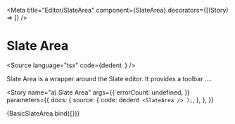 


<Meta
  title="Editor/SlateArea"
  component={SlateArea}
  decorators={[(Story) => <Story />]}
/>

# Slate Area

<Source
  language="tsx"
  code={dedent`
  `}
/>

Slate Area is a wrapper around the Slate editor. It provides a toolbar ....

<Story
  name="a) Slate Area"
  args={{
    errorCount: undefined,
  }}
  parameters={{
    docs: {
      source: {
        code: dedent`
<SlateArea />
);`,
      },
    },
  }}
>
  {BasicSlateArea.bind({})}
</Story>
